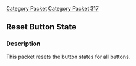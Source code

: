[[Category Packet]]
[[Category Packet 317]]
{{packet|name=Reset button state|description=Resets the button states for all buttons.|opcode=68|type=Fixed|length=0|revision=317}}
== Reset Button State ==

=== Description ===

This packet resets the button states for all buttons.